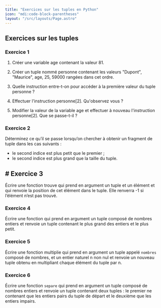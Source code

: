 ```yaml
---
title: "Exercices sur les tuples en Python"
icon: "mdi:code-block-parentheses"
layout: "/src/layouts/Page.astro"
---
```


## Exercices sur les tuples

### Exercice 1

1. Créer une variable age contenant la valeur 81.

2. Créer un tuple nommé personne contenant les valeurs "Dupont",
"Maurice", age, 25, 59000 rangées dans cet ordre.

3. Quelle instruction entre-t-on pour accéder à la première valeur du
tuple personne ?

4. Effectuer l'instruction personne[2]. Qu'observez vous ?

5. Modifier la valeur de la variable age et effectuer à nouveau
l'instruction personne[2]. Que se passe-t-il ?

### Exercice 2

Déterminez ce qu’il se passe lorsqu’on chercher à obtenir un fragment de tuple
dans les cas suivants :
- le second indice est plus petit que le premier ;
- le second indice est plus grand que la taille du tuple.

## # Exercice 3

Écrire une fonction trouve qui prend en argument un tuple et un élément et qui
renvoie la position de cet élément dans le tuple. Elle renverra -1 si
l’élément n’est pas trouvé.

### Exercice 4

Écrire une fonction qui prend en argument un tuple composé de nombres entiers
et renvoie un tuple contenant le plus grand des entiers et le plus petit.

### Exercice 5

Écrire une fonction multiplie qui prend en argument un tuple appelé `nombres`
composé de nombres, et un entier naturel n non nul et renvoie un nouveau tuple
obtenu en multipliant chaque élément du tuple par n.

### Exercice 6

Écrire une fonction `separe` qui prend en argument un tuple composé de nombres
entiers et renvoie un tuple contenant deux tuples : le premier ne contenant
que les entiers pairs du tuple de départ et le deuxième que les entiers
impairs.

